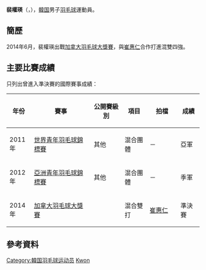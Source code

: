 {{noteTA|G1=Badminton}}
{{Infobox 羽球選手
| playername              = 裴權瑛<br/>{{lang|ko|배권영}}<br/><small>({{lang|en|Bae Kwon Young}})</small>
| image                   = 
| size                    = 
| caption                 = 
| birth_name              = 
| date_of_birth           = {{birth_date_and_age|1994|9|27}}
| place_of_birth          = 
| height                  = 
| weight                  = 
| event                   = 男子雙打、混合雙打
| country                 = {{KOR}}
| years_started           = 
| handedness              = 
| coach                   = 
| highest_ranking         = 第85位（男雙-[[鄭在旭|鄭在旭]]）
| date_of_highest_ranking = 2014年1月23日 <ref name="ranking">{{en}}[http://bwfcontent.tournamentsoftware.com/ranking/player.aspx?id=11968&player=217229 BWF World Ranking - Ranking of BAE Kwon Young (85203)]</ref>
| current_ranking         = 第464位（男雙-[[Kim_Deok_Young|Kim]]）<br/>第302位（混雙-[[柳海媛|柳海媛]]）
| date_of_current_ranking = 2016年9月29日 <ref>{{en}}[http://bwfcontent.tournamentsoftware.com/ranking/category.aspx?id=11968&category=474 BWF World Ranking - BWF世界排名榜 (9/29/2016) - Men's doubles] {{Wayback|url=http://bwfcontent.tournamentsoftware.com/ranking/category.aspx?id=11968&category=474 |date=20170305002623 }}</ref><ref>{{en}}[http://bwfcontent.tournamentsoftware.com/ranking/category.aspx?id=11968&category=476 BWF World Ranking - BWF世界排名榜 (9/29/2016) - Mixed doubles] {{Wayback|url=http://bwfcontent.tournamentsoftware.com/ranking/category.aspx?id=11968&category=476 |date=20170305002942 }}</ref>
| played                  = 2勝–3負（男單）<br/>23勝–23負（男雙）<br/>19勝–19負（混雙）
| titles                  = 
| bwf_profile             = 544EA984-4B20-418A-8E4A-7CB7DB5AE06B
| bwf_id                  = 85203
| updated                 = 2016年9月29日
}}
{{MedalTableTop}}
{{MedalSport | 男子[[羽毛球|羽毛球]]}}
{{MedalCountry | {{KOR}}}}
{{MedalCompetition | [[世界青年羽毛球錦標賽|世界青年羽毛球錦標賽]]}}
{{MedalSilver| [[2011年世界青年羽毛球錦標賽|2011年 桃園]] | 混合團體 }}
{{MedalCompetition | [[亞洲青年羽毛球錦標賽|亞洲青年羽毛球錦標賽]]}}
{{MedalBronze| [[2012年亞洲青年羽毛球錦標賽|2012年 金泉市]] | 混合團體 }}
{{MedalBottom}}
'''裴權瑛'''（{{lang-ko|'''배권영'''}}，{{bd|1994年|9月27日||}}），[[韓国|韓国]]男子[[羽毛球|羽毛球]]運動員。

==簡歷==
2014年6月，裴權瑛出戰[[2014年加拿大羽毛球大獎賽|加拿大羽毛球大獎賽]]，與[[崔惠仁|崔惠仁]]合作打進混雙四強。

==主要比賽成績==
只列出曾進入準決賽的國際賽事成績：
{| class=wikitable style="text-align:center; font-size:small;" 
!width="50"|年份
!width="180"|賽事
!width="80"|公開賽級別
!width="60"|項目
!width="80"|拍檔
!width="50"|成績
|-
!rowspan="1"|2011年
|[[2011年世界青年羽毛球錦標賽|世界青年羽毛球錦標賽]]
|其他
|混合團體
|－
|bgcolor="silver"|亞軍
|-
!rowspan="1"|2012年
|[[2012年亞洲青年羽毛球錦標賽|亞洲青年羽毛球錦標賽]]
|其他
|混合團體
|－
|bgcolor="#b8860b"|季軍
|-
!rowspan="1"|2014年
|[[2014年加拿大羽毛球大獎賽|加拿大羽毛球大獎賽]]
|{{BWFGP}}
|混合雙打
|[[崔惠仁|崔惠仁]]
|bgcolor="#b8860b"|準決賽
|}
{{BWF賽事級別索引}}

==參考資料==
{{Reflist}}

{{DEFAULTSORT:Bae Kwon Young}}
[[Category:韓国羽毛球运动员|Category:韓国羽毛球运动员]]
[[Category:裴姓|Kwon]]